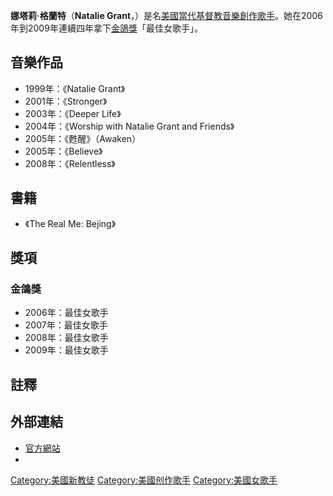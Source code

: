 {{Blpunsourced|time=2020-01-16T00:42:36+00:00}}
{{Infobox musical artist  <!-- See Wikipedia:WikiProject Musicians -->
| Name                = 娜塔莉·格蘭特<br />Natalie Grant
| Img                 = Natalie Grant LF.jpg
| Img_capt            = Grant at the 16th Annual MovieGuide Faith and Values Awards Gala
| Background          = 女歌手
| Birth_name          = 
| Alias               = 
| Born                = {{Birth date and age|1971|12|21}}
| Died                = 
| Origin              = {{US}}[[華盛頓州|華盛頓州]][[西雅圖|西雅圖]]
| Instrument          = 
| Genre               = [[當代基督教音樂|當代基督教音樂]]
| Occupation          = [[創作歌手|創作歌手]]
| Years_active        = 1999年至今
| Label               = Curb Records
| Associated_acts     = 
| URL                 = {{official}}
}}
'''娜塔莉·格蘭特'''（'''Natalie Grant'''，{{bd|1971年|12月21日||}}）是名[[美國|美國]][[當代基督教音樂|當代基督教音樂]][[創作歌手|創作歌手]]。她在2006年到2009年連續四年拿下[[金鴿獎|金鴿獎]]「最佳女歌手」。

==音樂作品==
*1999年：《Natalie Grant》
*2001年：《Stronger》 
*2003年：《Deeper Life》
*2004年：《Worship with Natalie Grant and Friends》 
*2005年：《甦醒》（Awaken）
*2005年：《Believe》
*2008年：《Relentless》

==書籍==
* 《The Real Me: Bejing》

==獎項==
===金鴿獎===
* 2006年：最佳女歌手
* 2007年：最佳女歌手
* 2008年：最佳女歌手
* 2009年：最佳女歌手

==註釋==
{{reflist}}

==外部連結==
*[http://www.nataliegrant.com 官方網站] {{Wayback|url=http://www.nataliegrant.com/ |date=20210226201400 }}
*{{myspace|nataliegrant|娜塔莉·格蘭特}}

{{Authority control}}
{{DEFAULTSORT:Grant, Natalie}}
[[Category:美國新教徒|Category:美國新教徒]]
[[Category:美國创作歌手|Category:美國创作歌手]]
[[Category:美國女歌手|Category:美國女歌手]]
{{歌手小作品}}
{{美國人小作品}}